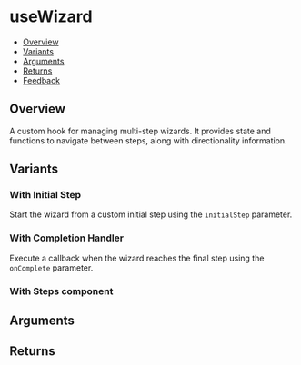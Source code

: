 
<Meta of={UseWizardStories} />

# useWizard

- [Overview](#overview)
- [Variants](#variants)
- [Arguments](#arguments)
- [Returns](#returns)
- [Feedback](#feedback)

## Overview

A custom hook for managing multi-step wizards. It provides state and functions to navigate between steps, along with directionality information.

<Canvas of={UseWizardStories.Overview} />

## Variants

### With Initial Step

Start the wizard from a custom initial step using the `initialStep` parameter.

<Canvas of={UseWizardStories.WithInitialStep} />

### With Completion Handler

Execute a callback when the wizard reaches the final step using the `onComplete` parameter.

<Canvas of={UseWizardStories.WithCompletion} />

### With Steps component

<Canvas of={UseWizardStories.WithStepsComponent} />

## Arguments

<FunctionArguments>
  <FunctionArgument name="options" type="Object">
    <FunctionArgument name="initialStep" type="number" description="The starting step of the wizard. Defaults to 0." />
    <FunctionArgument name="stepCount" type="number" description="Total number of steps in the wizard." />
    <FunctionArgument
      name="onStepChange"
      type="(newStep: number, oldStep: number) => void"
      description="Callback invoked when the active step changes."
    />
    <FunctionArgument name="onComplete" type="() => void" description="Callback invoked when the wizard completes." />
  </FunctionArgument>
</FunctionArguments>

## Returns

<FunctionArguments>
  <FunctionArgument name="result" type="Object">
    <FunctionArgument name="activeStep" type="number" description="The current active step." />
    <FunctionArgument
      name="direction"
      type='"forward" | "backward"'
      description="The direction of the last step change."
    />
    <FunctionArgument name="next" type="() => void" description="Function to proceed to the next step." />
    <FunctionArgument name="back" type="() => void" description="Function to go back to the previous step." />
    <FunctionArgument
      name="goToStep"
      type="(newStep: number) => void"
      description="Function to navigate to a specific step."
    />
    <FunctionArgument
      name="canGoNext"
      type="boolean"
      description="Indicates if it's possible to go to the next step."
    />
    <FunctionArgument
      name="canGoBack"
      type="boolean"
      description="Indicates if it's possible to go back to the previous step."
    />
  </FunctionArgument>
</FunctionArguments>
